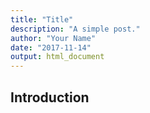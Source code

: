```yaml
---
title: "Title"
description: "A simple post."
author: "Your Name"
date: "2017-11-14"
output: html_document
---
```


## Introduction